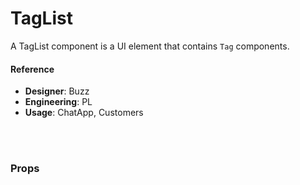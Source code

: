 
<Meta title="Components/Badges/TagList" component={TagList} />

# TagList

A TagList component is a UI element that contains `Tag` components.

<Preview>
  <Story name="default">
    <TagListExample
      clearAll={boolean('clearAll', true)}
      showAll={boolean('showAll', true)}
      isRemovable={boolean('isRemovable', true)}
    />
  </Story>
</Preview>

#### Reference

- **Designer**: Buzz
- **Engineering**: PL
- **Usage**: ChatApp, Customers

<br />
<br />

### Props

<Props of={TagList} />

